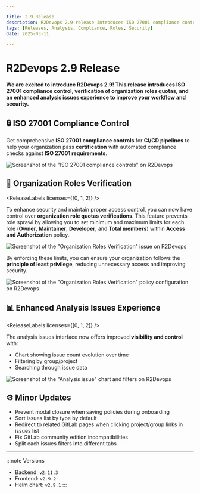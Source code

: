 ```yaml
---

title: 2.9 Release
description: R2Devops 2.9 release introduces ISO 27001 compliance control, verification of organization roles count, and an enhanced analysis issues experience to improve your workflow and security.
tags: [Releases, Analysis, Compliance, Roles, Security]
date: 2025-03-11

---
```


# R2Devops 2.9 Release


**We are excited to introduce R2Devops 2.9! This release introduces ISO 27001 compliance control, verification of organization roles quotas, and an enhanced analysis issues experience to improve your workflow and security.**

<!-- truncate -->

## 🔒 ISO 27001 Compliance Control

<ReleaseLabels licenses={[2]} />

Get comprehensive **ISO 27001 compliance controls** for **CI/CD pipelines** to help your organization pass **certification** with automated compliance checks against **ISO 27001 requirements**.

![Screenshot of the "ISO 27001 compliance controls" on R2Devops](./iso27001_compliance.png)

## 👥 Organization Roles Verification

<ReleaseLabels licenses={[0, 1, 2]} />

To enhance security and maintain proper access control, you can now have control over **organization role quotas verifications**. This feature prevents role sprawl by allowing you to set minimum and maximum limits for each role (**Owner**, **Maintainer**, **Developer**, and **Total members**) within **Access and Authorization** policy.

![Screenshot of the "Organization Roles Verification" issue on R2Devops](./members_role_quotas_issue.png)

By enforcing these limits, you can ensure your organization follows the **principle of least privilege**, reducing unnecessary access and improving security.

![Screenshot of the "Organization Roles Verification" policy configuration on R2Devops](./members_role_quotas.png)

## 📊 Enhanced Analysis Issues Experience

<ReleaseLabels licenses={[0, 1, 2]} />

The analysis issues interface now offers improved **visibility and control** with:

- Chart showing issue count evolution over time
- Filtering by group/project
- Searching through issue data

![Screenshot of the "Analysis issue" chart and filters on R2Devops](./issues_chart_filters.png)

## ⚙️ Minor Updates

- Prevent modal closure when saving policies during onboarding
- Sort issues list by type by default
- Redirect to related GitLab pages when clicking project/group links in issues list
- Fix GitLab community edition incompatibilities
- Split each issues filters into different tabs

<ReleaseBottomButton />

---

:::note Versions
- Backend: `v2.11.3`
- Frontend: `v2.9.2`
- Helm chart: `v2.9.1`
:::
